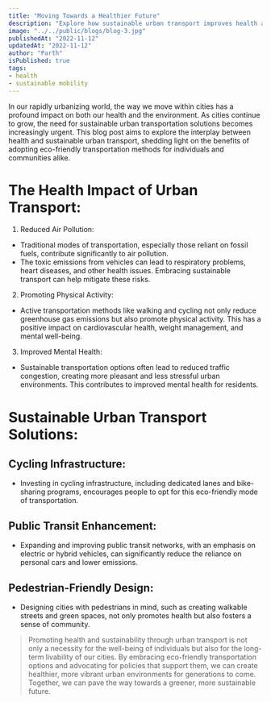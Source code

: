 ```yaml
---
title: "Moving Towards a Healthier Future"
description: "Explore how sustainable urban transport improves health and well-being in cities, with insights into successful case studies and innovative solutions for a greener future."
image: "../../public/blogs/blog-3.jpg"
publishedAt: "2022-11-12"
updatedAt: "2022-11-12"
author: "Parth"
isPublished: true
tags:
- health
- sustainable mobility
---
```



In our rapidly urbanizing world, the way we move within cities has a profound impact on both our health and the environment. As cities continue to grow, the need for sustainable urban transportation solutions becomes increasingly urgent. This blog post aims to explore the interplay between health and sustainable urban transport, shedding light on the benefits of adopting eco-friendly transportation methods for individuals and communities alike.

# The Health Impact of Urban Transport:

1. Reduced Air Pollution:
- Traditional modes of transportation, especially those reliant on fossil fuels, contribute significantly to air pollution. 
- The toxic emissions from vehicles can lead to respiratory problems, heart diseases, and other health issues. Embracing sustainable transport can help mitigate these risks.

2. Promoting Physical Activity:
- Active transportation methods like walking and cycling not only reduce greenhouse gas emissions but also promote physical activity. This has a positive impact on cardiovascular health, weight management, and mental well-being.

3. Improved Mental Health:
- Sustainable transportation options often lead to reduced traffic congestion, creating more pleasant and less stressful urban environments. This contributes to improved mental health for residents.

# Sustainable Urban Transport Solutions:

## Cycling Infrastructure:

- Investing in cycling infrastructure, including dedicated lanes and bike-sharing programs, encourages people to opt for this eco-friendly mode of transportation.
## Public Transit Enhancement:

- Expanding and improving public transit networks, with an emphasis on electric or hybrid vehicles, can significantly reduce the reliance on personal cars and lower emissions.
## Pedestrian-Friendly Design:

- Designing cities with pedestrians in mind, such as creating walkable streets and green spaces, not only promotes health but also fosters a sense of community.

>Promoting health and sustainability through urban transport is not only a necessity for the well-being of individuals but also for the long-term livability of our cities. By embracing eco-friendly transportation options and advocating for policies that support them, we can create healthier, more vibrant urban environments for generations to come. Together, we can pave the way towards a greener, more sustainable future.


